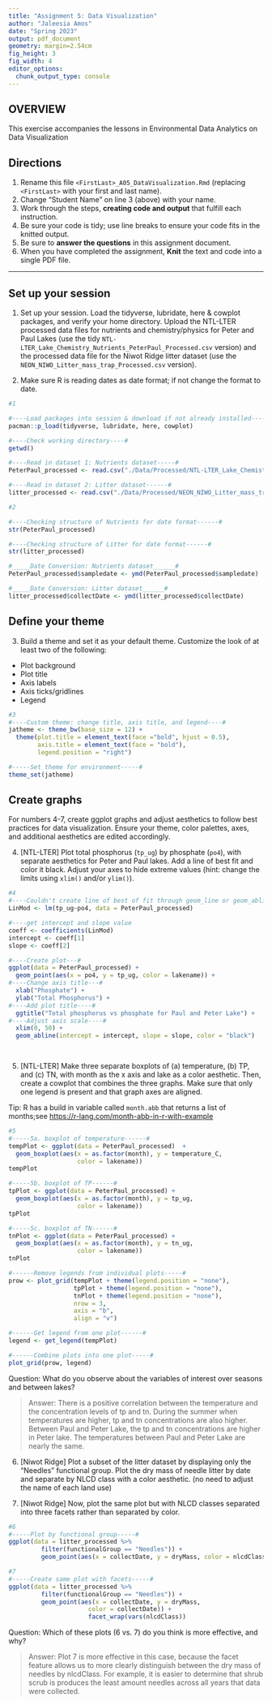 ```yaml
---
title: "Assignment 5: Data Visualization"
author: "Jaleesia Amos"
date: "Spring 2023"
output: pdf_document
geometry: margin=2.54cm
fig_height: 3
fig_width: 4
editor_options: 
  chunk_output_type: console
---
```


## OVERVIEW

This exercise accompanies the lessons in Environmental Data Analytics on Data Visualization 

## Directions
1.  Rename this file `<FirstLast>_A05_DataVisualization.Rmd` (replacing `<FirstLast>` with your first and last name).
2. Change "Student Name" on line 3 (above) with your name.
3. Work through the steps, **creating code and output** that fulfill each instruction.
4. Be sure your code is tidy; use line breaks to ensure your code fits in the knitted output.
5. Be sure to **answer the questions** in this assignment document.
6. When you have completed the assignment, **Knit** the text and code into a single PDF file.

---

## Set up your session 

1. Set up your session. Load the tidyverse, lubridate, here & cowplot packages, and verify your home directory. Upload the NTL-LTER processed data files for nutrients and chemistry/physics for Peter and Paul Lakes (use the tidy `NTL-LTER_Lake_Chemistry_Nutrients_PeterPaul_Processed.csv` version) and the processed data file for the Niwot Ridge litter dataset (use the `NEON_NIWO_Litter_mass_trap_Processed.csv` version). 

2. Make sure R is reading dates as date format; if not change the format to date.

```r
#1 

#----Load packages into session & download if not already installed----#
pacman::p_load(tidyverse, lubridate, here, cowplot)

#----Check working directory----#
getwd()

#----Read in dataset 1: Nutrients dataset-----#
PeterPaul_processed <- read.csv("./Data/Processed/NTL-LTER_Lake_Chemistry_Nutrients_PeterPaul_Processed.csv", stringsAsFactors = TRUE)

#----Read in dataset 2: Litter dataset------#
litter_processed <- read.csv("./Data/Processed/NEON_NIWO_Litter_mass_trap_Processed.csv", stringsAsFactors = TRUE)

#2 

#----Checking structure of Nutrients for date format------#
str(PeterPaul_processed)

#----Checking structure of Litter for date format------#
str(litter_processed)

#_____Date Conversion: Nutrients dataset______#
PeterPaul_processed$sampledate <- ymd(PeterPaul_processed$sampledate)

#_____Date Conversion: Litter dataset______#
litter_processed$collectDate <- ymd(litter_processed$collectDate)

```
## Define your theme
3. Build a theme and set it as your default theme. Customize the look of at least two of the following: 
 * Plot background
 * Plot title
 * Axis labels
 * Axis ticks/gridlines
 * Legend

```r
#3
#----Custom theme: change title, axis title, and legend----#
jatheme <- theme_bw(base_size = 12) + 
  theme(plot.title = element_text(face ="bold", hjust = 0.5),
        axis.title = element_text(face = "bold"), 
        legend.position = "right")

#-----Set theme for environment-----#
theme_set(jatheme)

```

## Create graphs
For numbers 4-7, create ggplot graphs and adjust aesthetics to follow best practices for data visualization. Ensure your theme, color palettes, axes, and additional aesthetics are edited accordingly.

4. [NTL-LTER] Plot total phosphorus (`tp_ug`) by phosphate (`po4`), with separate aesthetics for Peter and Paul lakes. Add a line of best fit and color it black. Adjust your axes to hide extreme values (hint: change the limits using `xlim()` and/or `ylim()`).

```r
#4 
#----Couldn't create line of best of fit through geom_line or geom_abline----#
LinMod <- lm(tp_ug~po4, data = PeterPaul_processed)

#----get intercept and slope value
coeff <- coefficients(LinMod)
intercept <- coeff[1]
slope <- coeff[2]

#----Create plot---#
ggplot(data = PeterPaul_processed) +
  geom_point(aes(x = po4, y = tp_ug, color = lakename)) +
#----Change axis title---#
  xlab("Phosphate") +
  ylab("Total Phosphorus") +
#----Add plot title----#  
  ggtitle("Total phosphorus vs phosphate for Paul and Peter Lake") +
#----Adjust axis scale----#
  xlim(0, 50) +
  geom_abline(intercept = intercept, slope = slope, color = "black")

 
```


5. [NTL-LTER] Make three separate boxplots of (a) temperature, (b) TP, and (c) TN, with month as the x axis and lake as a color aesthetic. Then, create a cowplot that combines the three graphs. Make sure that only one legend is present and that graph axes are aligned. 

Tip: R has a build in variable called `month.abb` that returns a list of months;see <https://r-lang.com/month-abb-in-r-with-example>

```r
#5 
#-----5a. boxplot of temperature------#
tempPlot <- ggplot(data = PeterPaul_processed)  +
  geom_boxplot(aes(x = as.factor(month), y = temperature_C, 
                   color = lakename)) 
tempPlot

#-----5b. boxplot of TP------#
tpPlot <- ggplot(data = PeterPaul_processed) +
  geom_boxplot(aes(x = as.factor(month), y = tp_ug, 
                   color = lakename)) 
tpPlot

#-----5c. boxplot of TN------#
tnPlot <- ggplot(data = PeterPaul_processed) +
  geom_boxplot(aes(x = as.factor(month), y = tn_ug, 
                   color = lakename)) 
tnPlot

#------Remove legends from individual plots-----#
prow <- plot_grid(tempPlot + theme(legend.position = "none"),
                  tpPlot + theme(legend.position = "none"),
                  tnPlot + theme(legend.position = "none"),
                  nrow = 3,
                  axis = "b",
                  align = "v")

#------Get legend from one plot------#
legend <- get_legend(tempPlot)

#------Combine plots into one plot-----#
plot_grid(prow, legend)
```

Question: What do you observe about the variables of interest over seasons and between lakes? 

> Answer: There is a positive correlation between the temperature and the concentration levels of tp and tn. During the summer when temperatures are higher, tp and tn concentrations are also higher. Between Paul and Peter Lake, the tp and tn concentrations are higher in Peter lake. The temperatures between Paul and Peter Lake are nearly the same.

6. [Niwot Ridge] Plot a subset of the litter dataset by displaying only the "Needles" functional group. Plot the dry mass of needle litter by date and separate by NLCD class with a color aesthetic. (no need to adjust the name of each land use)

7. [Niwot Ridge] Now, plot the same plot but with NLCD classes separated into three facets rather than separated by color. 

```r
#6
#-----Plot by functional group-----#
ggplot(data = litter_processed %>%
         filter(functionalGroup == "Needles")) +
         geom_point(aes(x = collectDate, y = dryMass, color = nlcdClass, fill = nlcdClass))

#7
#-----Create same plot with facets-----#
ggplot(data = litter_processed %>%
         filter(functionalGroup == "Needles")) +
         geom_point(aes(x = collectDate, y = dryMass, 
                      color = collectDate)) + 
                      facet_wrap(vars(nlcdClass))

```
Question: Which of these plots (6 vs. 7) do you think is more effective, and why? 

> Answer: Plot 7 is more effective in this case, because the facet feature allows us to more clearly distinguish between the dry mass of needles by nlcdClass. For example, it is easier to determine that shrub scrub is produces the least amount needles across all years that data were collected.